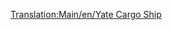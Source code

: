 [[Translation:Main/en/Yate Cargo Ship]]{{en/-}}
{{Template:Schepen/Nl
|Naam=Yate goederenschip
|Afbeelding=[[File:en/CargoShip.png|Yate goederenschip]]
|Kosten=£24,372 ($48,744)
|Snelheid=24 km/h (15 mph)
|Onderhoudskosten=£2,460 ($4,920)
|Ontworpen=1928
|Levensduur=30
|Capaciteit=160 eenheden*
|Nota=''*'' (160 eenheden post, kolen, vee, goederen, graan, hout, ijzererts, staal of kostbaarheden)
|Omschrijving=De Yate goederenschip is de traagste en heeft het minst capaciteit van de twee goederenschepen.
|Real-life=Fictief
}}